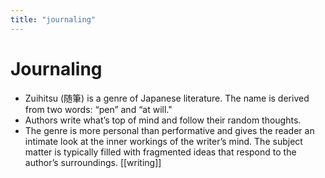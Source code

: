 ```yaml
---
title: "journaling"
---
```


# Journaling

- Zuihitsu (随筆) is a genre of Japanese literature. The name is derived from two words: “pen” and “at will."
- Authors write what’s top of mind and follow their random thoughts.
- The genre is more personal than performative and gives the reader an intimate look at the inner workings of the writer’s mind. The subject matter is typically filled with fragmented ideas that respond to the author’s surroundings. [[writing]]